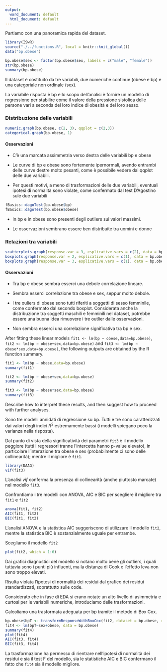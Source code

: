 ```yaml
---
output:
  word_document: default
  html_document: default
---
```

Partiamo con una panoramica rapida del dataset.

```r
library(ISwR)
source("./../functions.R", local = knitr::knit_global())
data("bp.obese")

bp.obese$sex <- factor(bp.obese$sex, labels = c("male", "female"))
str(bp.obese)
summary(bp.obese)
```

Il dataset è costituito da tre variabili, due numeriche continue (obese e bp) e una categoriale non ordinale (sex). 

La variabile risposta è bp e lo scopo dell'analisi è fornire un modello di regressione
per stabilire come il valore della pressione sistolica delle persone vari a seconda del loro
indice di obesità e del loro sesso.

### Distribuzione delle variabili
```r
numeric.graph(bp.obese, c(2, 3), qqplot = c(2,3))
categorical.graph(bp.obese, 1)
```
#### Osservazioni

-   C'è una marcata assimmetria verso destra delle variabili bp e obese

-   Le curve di bp e obese sono fortemente ipernormali, avendo entrambi delle
    curve destre molto pesanti, come è possibile vedere dai qqplot delle due variabili.

-   Per questi motivi, a meno di trasformazioni delle due variabili, eventuali ipotesi di
    normalità sono violate, come confermato dal test D'Agostino sule due variabili
```r
fBasics::dagoTest(bp.obese$bp)
fBasics::dagoTest(bp.obese$obese)
```
    
-   In bp e in obese sono presenti degli outliers sui valori massimi.

-   Le osservazioni sembrano essere ben distribuite tra uomini e donne

### Relazioni tra variabili
```r
scatterplots.graph(response.var = 3, esplicative.vars = c(2), data = bp.obese)
boxplots.graph(response.var = 2, esplicative.vars = c(1), data = bp.obese)
boxplots.graph(response.var = 3, esplicative.vars = c(1), data = bp.obese)
```
#### Osservazioni

-   Tra bp e obese sembra esserci una debole correlazione lineare.

-   Sembra esserci correlazione tra obese e sex, seppur molto debole.

-   I tre ouliers di obese sono tutti riferiti a soggetti di sesso femminile,
    come confermato dal secondo boxplot. Considerata anche la distribuzione
    tra soggetti maschili e femminili nel dataset, potrebbe essere una buona
    idea rimuovere i tre outlier dalle osservazioni.

-   Non sembra esserci una correlazione significativa tra bp e sex.

After fitting these linear models
`fit1 <- lm(bp ∼ obese,data=bp.obese)`,
`fit2 <- lm(bp ∼ obese+sex,data=bp.obese)` and
`fit3 <- lm(bp ∼ obese*sex,data=bp.obese)`, the following outputs are
obtained by the R function summary.

```r
fit1 <- lm(bp ~ obese,data=bp.obese)
summary(fit1)
```

```r
fit2 <- lm(bp ~ obese+sex,data=bp.obese)
summary(fit2)
```

```r
fit3 <- lm(bp ~ obese*sex,data=bp.obese)
summary(fit3)
```

Describe how to interpret these results, and then suggest how to proceed
with further analyses.

Sono tre modelli annidati di regressione su bp.
Tutti e tre sono caratterizzati dai valori degli indici $R^2$ estremamente bassi
(i modelli spiegano poco la varianza nella risposta).

Dal punto di vista della significatività dei parametri `fit3` è il modello peggiore
(tutti i regressori tranne l'intercetta hanno p-value elevato), in particolare l'interazione
tra obese e sex (probabilmente ci sono delle collinearità); mentre il migliore è `fit1`.
```r
library(DAAG)
vif(fit3)
```
L'analisi *vif* conferma la presenza di collinearità (anche piuttosto marcate) nel
modello `fit3`.

Confrontiamo i tre modelli con ANOVA, AIC e BIC per scegliere il migliore tra `fit1` e `fit2`
```r
anova(fit1, fit2)
AIC(fit1, fit2)
BIC(fit1, fit2)
```

L'analisi ANOVA e la statistica AIC suggeriscono di utilizzare il modello `fit2`,
mentre la statistica BIC è sostanzialmente uguale per entrambe.

Scegliamo il modello `fit2`
```r
plot(fit2, which = 1:6)
```

Dai grafici diagnostici del modello si notano molto bene gli outliers, i quali tuttavia
sono i punti più influenti, ma la distanza di Cook e l'effetto leva non sono troppo elevati.

Risulta violata l'ipotesi di normalità dei residui dal grafico dei residui standardizzati,
soprattutto sulle code.

Considerato che in fase di EDA si erano notate un alto livello di asimmetria e curtosi per le
variabili numeriche, introduciamo delle trasformazioni.

Calcoliamo una trasformata adeguata per bp tramite il metodo di Box Cox.
```r
bp.obese$bpT <- transformResponseWithBoxCox(fit2, dataset = bp.obese, response.var = 3)
fit4 <- lm(bpT~sex+obese, data = bp.obese)
summary(fit4)
plot(fit4)
AIC(fit3, fit4)
BIC(fit3, fit4)
```

La trasformazione ha permesso di rientrare nell'ipotesi di normalità dei residui
e sia il test F del modello, sia le statistiche AIC e BIC confermano il fatto che
`fit4` sia il modello migliore.